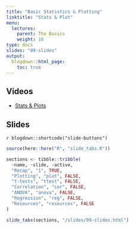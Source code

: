 ```yaml
---
title: "Basic Statistics & Plotting"
linktitle: "Stats & Plot"
menu:
  lectures:
    parent: The Basics
    weight: 10
type: docs
slides: "09-slides"
output:
  blogdown::html_page:
    toc: true
---
```


## Videos

- [Stats & Plots](https://youtu.be/na9Zk9OnRjM)

## Slides

`r blogdown::shortcode("slide-buttons")`

```r

source(here::here("R", "slide_tabs.R"))

sections <- tibble::tribble(
  ~name, ~slide, ~active,
  "Recap", "1", TRUE,
  "Plotting", "plot", FALSE,
  "t-tests", "ttest", FALSE,
  "Correlation", "cor", FALSE,
  "ANOVA", "anova", FALSE,
  "Regression", "reg", FALSE,
  "Resources", "resources", FALSE
)

slide_tabs(sections, "/slides/09-slides.html")
```